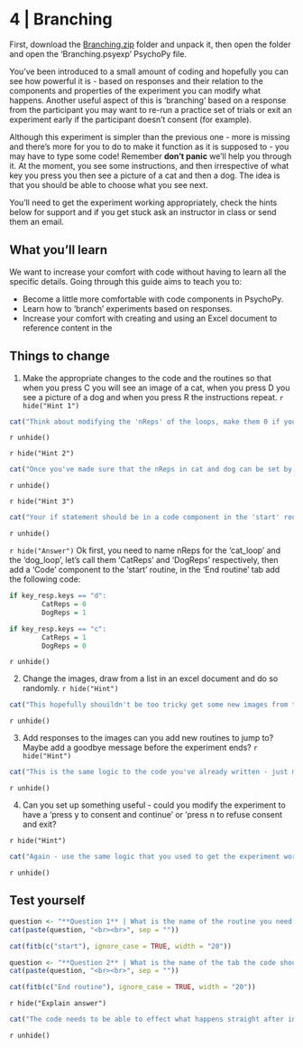 # 4 | Branching{.unnumbered} 

First, download the [Branching.zip](PsychoPy/4.Branching.zip) folder and unpack it, then open the folder and open the 'Branching.psyexp' PsychoPy file. 

You've been introduced to a small amount of coding and hopefully you can see how powerful it is - based on responses and their relation to the components and properties of the experiment you can modify what happens. Another useful aspect of this is 'branching' based on a response from the participant you may want to re-run a practice set of trials or exit an experiment early if the participant doesn't consent (for example).

Although this experiment is simpler than the previous one - more is missing and there's more for you to do to make it function as it is supposed to - you may have to type some code! Remember **don't panic** we'll help you through it. At the moment, you see some instructions, and then irrespective of what key you press you then see a picture of a cat and then a dog. The idea is that you should be able to choose what you see next.  

You'll need to get the experiment working appropriately, check the hints below  for support and if you get stuck ask an instructor in class or send them an email.

## What you'll learn

We want to increase your comfort with code without having to learn all the specific details. Going through this guide aims to teach you to: 

- Become a little more comfortable with code components in PsychoPy. 
- Learn how to 'branch' experiments based on responses. 
- Increase your comfort with creating and using an Excel document to reference content in the 

## Things to change

1. Make the appropriate changes to the code and the routines so that when you press C you will see an image of a cat, when you press D you see a picture of a dog and when you press R the instructions repeat. 
`r hide("Hint 1")`
```r
cat("Think about modifying the 'nReps' of the loops, make them 0 if you want to skip a routine and 1 if you want to include it in the procedure.")
```
`r unhide()`

`r hide("Hint 2")`
```r
cat("Once you've made sure that the nReps in cat and dog can be set by code you need to write an if statement that runs in the 'start' routine.")
```
`r unhide()`

`r hide("Hint 3")`
```r
cat("Your if statement should be in a code component in the 'start' routine. It should ensure that if a certain response is made - stored in `key_resp.keys = ` - then whatever you called the prperty in the nReps field should change. You should also add this in the tab of the 'code' component called 'End routine'")
```
`r unhide()`

`r hide("Answer")`
Ok first, you need to name nReps for the 'cat_loop' and the 'dog_loop', let's call them 'CatReps' and 'DogReps' respectively, then add a 'Code' component to the 'start' routine, in the 'End routine' tab add the following code: 

```r
if key_resp.keys == "d": 
        CatReps = 0
        DogReps = 1

if key_resp.keys == "c":
        CatReps = 1 
        DogReps = 0
```
`r unhide()`

2. Change the images, draw from a list in an excel document and do so randomly. 
`r hide("Hint")`
```r
cat("This hopefully shouildn't be too tricky get some new images from the internet, change the image path in the routine to link to the excel file that will have the name of the image file. If you're getting stuck mack sure you've instructed the image to set every repeat and insure you've included the file type extension correctly.")
```
`r unhide()`

3. Add responses to the images can you add new routines to jump to? Maybe add a goodbye message before the experiment ends?
`r hide("Hint")`
```r
cat("This is the same logic to the code you've already written - just make some minor amendments so it can jump to a final screen - you're welcome to be creative here. ")
```
`r unhide()`

4. Can you set up something useful - could you modify the experiment to have a 'press y to consent and continue' or 'press n to refuse consent and exit?

`r hide("Hint")`
```r
cat("Again - use the same logic that you used to get the experiment working - simpply change the letters in the argument and the content of the routines.")
```
`r unhide()`

## Test yourself
 
```r
question <- "**Question 1** | What is the name of the routine you need to put the code in?"
cat(paste(question, "<br><br>", sep = ""))

cat(fitb(c("start"), ignore_case = TRUE, width = "20"))

```

 
```r
question <- "**Question 2** | What is the name of the tab the code should be in?"
cat(paste(question, "<br><br>", sep = ""))

cat(fitb(c("End routine"), ignore_case = TRUE, width = "20"))

```

`r hide("Explain answer")`
```r
cat("The code needs to be able to effect what happens straight after input is made so it goes in the 'start' routine where a response is inputted. However, it makes changes once the response has been given and so must go in the end 'routine tab'.")
```
`r unhide()`
